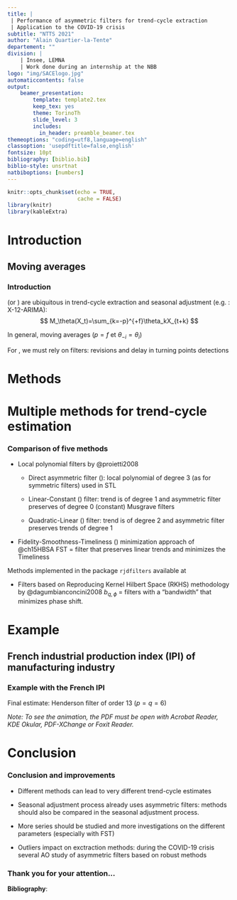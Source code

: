 ```yaml
---
title: |
 | Performance of asymmetric filters for trend-cycle extraction 
 | Application to the COVID-19 crisis
subtitle: "NTTS 2021"
author: "Alain Quartier-la-Tente"
departement: ""
division: |
    | Insee, LEMNA
    | Work done during an internship at the NBB
logo: "img/SACElogo.jpg"
automaticcontents: false
output:
    beamer_presentation:
        template: template2.tex
        keep_tex: yes
        theme: TorinoTh
        slide_level: 3
        includes:
          in_header: preamble_beamer.tex
themeoptions: "coding=utf8,language=english"
classoption: 'usepdftitle=false,english'
fontsize: 10pt
bibliography: [biblio.bib]
biblio-style: unsrtnat
natbiboptions: [numbers]
---
```


```r
knitr::opts_chunk$set(echo = TRUE,
                      cache = FALSE)
library(knitr)
library(kableExtra)
```

# Introduction

## Moving averages

###  Introduction

\highlight{Moving averages} (or \highlight{linear filters}) are ubiquitous in trend-cycle extraction and seasonal adjustment (e.g. : X-12-ARIMA):
$$
M_\theta(X_t)=\sum_{k=-p}^{+f}\theta_kX_{t+k}
$$


\pause \bigskip

\faArrowCircleRight{} In general, \highlight{symmetric} moving averages ($p=f$ et $\theta_{-i}=\theta_i$) 

\bigskip

\faArrowCircleRight{} For \highlightbf{real-time estimates}, we must rely on \highlight{asymmetric} filters: revisions and delay in turning points detections

# Methods
# Multiple methods for trend-cycle estimation

###  Comparison of five methods

- Local polynomial filters by @proietti2008

  * Direct asymmetric filter (\highlightbf{DAF}): local polynomial of degree 3 (as for symmetric filters) \faArrowCircleRight{} used in STL
  
  * Linear-Constant (\highlightbf{LC}) filter: trend is of degree 1 and asymmetric filter preserves of degree 0 (constant) \faArrowCircleRight{} Musgrave filters
  
  * Quadratic-Linear (\highlightbf{QL}) filter: trend is of degree 2 and asymmetric filter preserves trends of degree 1
  
\pause
- Fidelity-Smoothness-Timeliness (\highlightbf{FST}) minimization approach of @ch15HBSA \faArrowCircleRight{} FST = filter that preserves linear trends and minimizes the Timeliness

\pause
 \faArrowCircleRight{} Methods implemented in the \faIcon{r-project} package `rjdfilters` available at \href{https://github.com/palatej/rjdfilters}{\faGithub{} palatej/rjdfilters}  

\pause
- Filters based on Reproducing Kernel Hilbert Space (RKHS) methodology by @dagumbianconcini2008 
\faArrowCircleRight{} $b_{q,\phi}$ = filters with a "bandwidth" that minimizes phase shift.

# Example

## French industrial production index (IPI) of manufacturing industry

### Example with the French IPI

\animategraphics[loop,width=0.99\textwidth,controls]{2}{img/illustration_slides_}{1}{5}

Final estimate: Henderson filter of order 13 ($p=q=6$)

\footnotesize

*Note: To see the animation, the PDF must be open with Acrobat Reader, KDE Okular, PDF-XChange or Foxit Reader.*

# Conclusion


### Conclusion and improvements

- Different methods can lead to very different trend-cycle estimates

- \bcattention Seasonal adjustment process already uses asymmetric filters: methods should also be compared in the seasonal adjustment process.

- \bclampe More series should be studied and more investigations on the different parameters (especially with FST)

- \bcattention Outliers impact on exctraction methods: during the COVID-19 crisis several AO \faArrowCircleRight{} study of asymmetric filters based on robust methods \bclampe



### Thank you for your attention... {.noframenumbering}

<!-- \bigskip -->

<!-- \begin{columns} -->
<!-- \begin{column}{0.33\textwidth} -->
<!-- \begin{center} -->
<!-- %\includegraphics[width=0.9\textwidth]{img/rjdemetra_logo.png} -->
<!-- \end{center} -->
<!-- \end{column} -->
<!-- \begin{column}{0.33\textwidth} -->
<!-- \begin{center} -->
<!-- %\includegraphics[width=0.9\textwidth]{img/jdemetra+.png} -->
<!-- \end{center} -->
<!-- \end{column} -->
<!-- \begin{column}{0.33\textwidth}  -->
<!-- \begin{center} -->
<!-- %\includegraphics[width=0.9\textwidth]{img/ggdemetra_logo.png} -->
<!-- \end{center} -->
<!-- \end{column} -->
<!-- \end{columns} -->

<!-- \bigskip -->
<!-- \bigskip -->

\begin{columns}
\begin{column}{0.4\textwidth}
\href{mailto:alain.quartier@yahoo.fr}{\faEnvelope{} alain.quartier [at] yahoo.fr} 

\href{https://twitter.com/AlainQlt}{\faTwitter{} @AlainQlt}
\end{column}
\begin{column}{0.6\textwidth} 
\faIcon{r-project} package : \href{https://github.com/palatej/rjdfilters}{\faGithub{} palatej/rjdfilters}  

\href{https://aqlt.github.io/AsymmetricFilters/Rapport\%20de\%20stage/Rapport.pdf}{\bccrayon Click here for a more detailed study}
\end{column}
\end{columns}

**Bibliography**:


